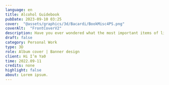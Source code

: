 ---
language: en
title: Alcohol Guidebook
pubDate: 2023-09-10 03:25
cover:  "@assets/graphics/3d/Bacardi/BookMisc4PS.png"
coverAlt:  "FrontCoverV2"
description: Have you ever wondered what the most important items of life are? Well, wonder no more!
draft: false
category: Personal Work
type: 3D
role: Album cover | Banner design
client: Hi I’m Ya0
time: 2022.09-11
credits: none
highlight: false
about: Lorem ipsum.
---

